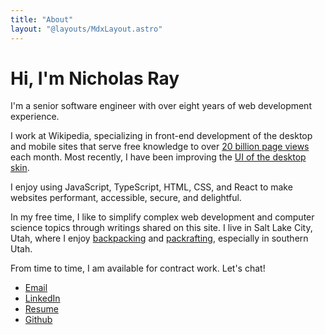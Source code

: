 ```yaml
---
title: "About"
layout: "@layouts/MdxLayout.astro"
---
```


# Hi, I'm Nicholas Ray

I'm a senior software engineer with over eight years of web development
experience.

I work at Wikipedia, specializing in front-end development of the desktop and
mobile sites that serve free knowledge to over
[20 billion page views](https://stats.wikimedia.org/#/all-projects) each month.
Most recently, I have been improving the
[UI of the desktop skin](https://www.mediawiki.org/wiki/Reading/Web/Desktop_Improvements).

I enjoy using JavaScript, TypeScript, HTML, CSS, and React to make websites
performant, accessible, secure, and delightful.

In my free time, I like to simplify complex web development and computer science
topics through writings shared on this site. I live in Salt Lake City, Utah,
where I enjoy
[backpacking](<https://en.wikipedia.org/wiki/Backpacking_(hiking)>) and
[packrafting](https://en.wikipedia.org/wiki/Packraft), especially in southern
Utah.

From time to time, I am available for contract work. Let's chat!

- [Email](mailto:nray@nray.dev)
- [LinkedIn](https://www.linkedin.com/in/nicholas-ray/)
- [Resume](/nicholas-ray-resume.pdf)
- [Github](https://github.com/nicholasray)
